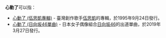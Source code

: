 '''心動了'''可以指：

* [[心動了_(伍思凱專輯)|心動了 (伍思凱專輯)]] - 臺灣創作歌手[[伍思凱|伍思凱]]的專輯，於1995年9月24日發行。
* [[心動了_(日向坂46單曲)|心動了 (日向坂46單曲)]] - 日本女子偶像組合[[日向坂46|日向坂46]]的出道單曲，於2019年3月27日發行。

{{disambig|Cat=三字作品消歧义}}